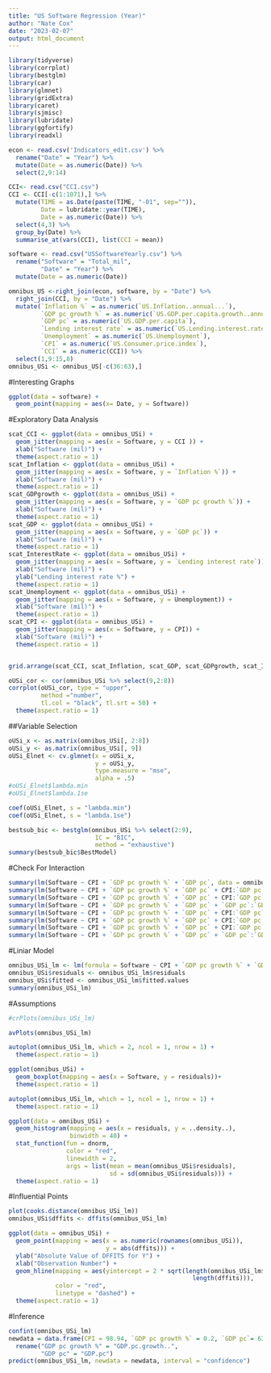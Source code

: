 ```yaml
---
title: "US Software Regression (Year)"
author: "Nate Cox"
date: "2023-02-07"
output: html_document
---
```


```r
library(tidyverse)
library(corrplot)  
library(bestglm)  
library(car) 
library(glmnet)
library(gridExtra)
library(caret)
library(sjmisc)
library(lubridate)
library(ggfortify)
library(readxl)
```

```r
econ <- read.csv('Indicators_edit.csv') %>%
  rename("Date" = "Year") %>%
  mutate(Date = as.numeric(Date)) %>%
  select(2,9:14)

CCI<- read.csv("CCI.csv") 
CCI <- CCI[-c(1:1071),] %>%
  mutate(TIME = as.Date(paste(TIME, "-01", sep="")),
         Date = lubridate::year(TIME),
         Date = as.numeric(Date)) %>%
  select(4,3) %>%
  group_by(Date) %>%
  summarise_at(vars(CCI), list(CCI = mean))

software <- read.csv("USSoftwareYearly.csv") %>%
  rename("Software" = "Total_mil",
         "Date" = "Year") %>%
  mutate(Date = as.numeric(Date))

omnibus_US <-right_join(econ, software, by = "Date") %>%
  right_join(CCI, by = "Date") %>%
  mutate(`Inflation %` = as.numeric(`US.Inflation..annual...`),
         `GDP pc growth %` = as.numeric(`US.GDP.per.capita.growth..annual...`),
         `GDP pc` = as.numeric(`US.GDP.per.capita`),
         `Lending interest rate` = as.numeric(`US.Lending.interest.rate....`),
         `Unemployment` = as.numeric(`US.Unemployment`),
         `CPI` = as.numeric(`US.Consumer.price.index`),
         `CCI` = as.numeric(CCI)) %>%
  select(1,9:15,8)
omnibus_USi <- omnibus_US[-c(36:63),]
```
#Interesting Graphs
```r
ggplot(data = software) +
  geom_point(mapping = aes(x= Date, y = Software))
```

#Exploratory Data Analysis


```r
scat_CCI <- ggplot(data = omnibus_USi) +
  geom_jitter(mapping = aes(x = Software, y = CCI )) +
  xlab("Software (mil)") +
  theme(aspect.ratio = 1)
scat_Inflation <- ggplot(data = omnibus_USi) +
  geom_jitter(mapping = aes(x = Software, y = `Inflation %`)) +
  xlab("Software (mil)") +
  theme(aspect.ratio = 1)
scat_GDPgrowth <- ggplot(data = omnibus_USi) +
  geom_jitter(mapping = aes(x = Software, y = `GDP pc growth %`)) +
  xlab("Software (mil)") +
  theme(aspect.ratio = 1)
scat_GDP <- ggplot(data = omnibus_USi) +
  geom_jitter(mapping = aes(x = Software, y = `GDP pc`)) +
  xlab("Software (mil)") +
  theme(aspect.ratio = 1)
scat_InterestRate <- ggplot(data = omnibus_USi) +
  geom_jitter(mapping = aes(x = Software, y = `Lending interest rate`)) +
  xlab("Software (mil)") +
  ylab("Lending interest rate %") +
  theme(aspect.ratio = 1)
scat_Unemployment <- ggplot(data = omnibus_USi) +
  geom_jitter(mapping = aes(x = Software, y = Unemployment)) +
  xlab("Software (mil)") +
  theme(aspect.ratio = 1)
scat_CPI <- ggplot(data = omnibus_USi) +
  geom_jitter(mapping = aes(x = Software, y = CPI)) +
  xlab("Software (mil)") +
  theme(aspect.ratio = 1)


grid.arrange(scat_CCI, scat_Inflation, scat_GDP, scat_GDPgrowth, scat_InterestRate, scat_Unemployment, scat_CPI, ncol =3)
```

```r
oUSi_cor <- cor(omnibus_USi %>% select(9,2:8))
corrplot(oUSi_cor, type = "upper",
         method ="number",
         tl.col = "black", tl.srt = 50) +
  theme(aspect.ratio = 1)
```

##Variable Selection

```r
oUSi_x <- as.matrix(omnibus_USi[, 2:8])
oUSi_y <- as.matrix(omnibus_USi[, 9])
oUSi_Elnet <- cv.glmnet(x = oUSi_x,
                        y = oUSi_y, 
                        type.measure = "mse", 
                        alpha = .5)  
#oUSi_Elnet$lambda.min
#oUSi_Elnet$lambda.1se

coef(oUSi_Elnet, s = "lambda.min")
coef(oUSi_Elnet, s = "lambda.1se")

bestsub_bic <- bestglm(omnibus_USi %>% select(2:9),
                        IC = "BIC",
                        method = "exhaustive")
summary(bestsub_bic$BestModel)
```

#Check For Interaction

```r
summary(lm(Software ~ CPI + `GDP pc growth %` + `GDP pc`, data = omnibus_USi))
summary(lm(Software ~ CPI + `GDP pc growth %` + `GDP pc` + CPI:`GDP pc growth %`, data = omnibus_USi))
summary(lm(Software ~ CPI + `GDP pc growth %` + `GDP pc` + CPI:`GDP pc`, data = omnibus_USi))
summary(lm(Software ~ CPI + `GDP pc growth %` + `GDP pc` + `GDP pc`:`GDP pc growth %`, data = omnibus_USi))
summary(lm(Software ~ CPI + `GDP pc growth %` + `GDP pc` + CPI:`GDP pc`:`GDP pc growth %`, data = omnibus_USi))
summary(lm(Software ~ CPI + `GDP pc growth %` + `GDP pc` + CPI:`GDP pc growth %` + CCI:`GDP pc`, data = omnibus_USi))
summary(lm(Software ~ CPI + `GDP pc growth %` + `GDP pc` + CPI:`GDP pc growth %` + `GDP pc`:`GDP pc growth %`, data = omnibus_USi))
summary(lm(Software ~ CPI + `GDP pc growth %` + `GDP pc` + `GDP pc`:`GDP pc growth %` + CCI:`GDP pc`, data = omnibus_USi))
```

#Liniar Model

```r
omnibus_USi_lm <- lm(formula = Software ~ CPI + `GDP pc growth %` + `GDP pc` + CPI:`GDP pc growth %`, data = omnibus_USi)
omnibus_USi$residuals <- omnibus_USi_lm$residuals
omnibus_USi$fitted <- omnibus_USi_lm$fitted.values
summary(omnibus_USi_lm)
```

#Assumptions

```r
#crPlots(omnibus_USi_lm)

avPlots(omnibus_USi_lm)

autoplot(omnibus_USi_lm, which = 2, ncol = 1, nrow = 1) + 
  theme(aspect.ratio = 1)

ggplot(omnibus_USi) + 
  geom_boxplot(mapping = aes(x = Software, y = residuals))+ 
  theme(aspect.ratio = 1)

autoplot(omnibus_USi_lm, which = 1, ncol = 1, nrow = 1) +
  theme(aspect.ratio = 1)

ggplot(data = omnibus_USi) + 
  geom_histogram(mapping = aes(x = residuals, y = ..density..), 
                 binwidth = 40) +
  stat_function(fun = dnorm, 
                color = "red", 
                linewidth = 2,
                args = list(mean = mean(omnibus_USi$residuals), 
                            sd = sd(omnibus_USi$residuals))) +
  theme(aspect.ratio = 1)
```

#Influential Points

```r
plot(cooks.distance(omnibus_USi_lm))
omnibus_USi$dffits <- dffits(omnibus_USi_lm)

ggplot(data = omnibus_USi) + 
  geom_point(mapping = aes(x = as.numeric(rownames(omnibus_USi)), 
                           y = abs(dffits))) +
  ylab("Absolute Value of DFFITS for Y") +
  xlab("Observation Number") +
  geom_hline(mapping = aes(yintercept = 2 * sqrt(length(omnibus_USi_lm$coefficients) /
                                                   length(dffits))),
             color = "red", 
             linetype = "dashed") +
  theme(aspect.ratio = 1)
```

#Inference

```r
confint(omnibus_USi_lm)
newdata = data.frame(CPI = 98.94, `GDP pc growth %` = 0.2, `GDP pc`= 63027.68)%>%
  rename("GDP pc growth %" = "GDP.pc.growth..",
         "GDP pc" = "GDP.pc")
predict(omnibus_USi_lm, newdata = newdata, interval = "confidence")
```


